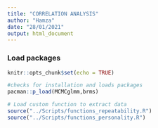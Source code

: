 ```yaml
---
title: "CORRELATION ANALYSIS"
author: "Hamza"
date: "28/01/2021"
output: html_document
---
```


### Load packages
```r
knitr::opts_chunk$set(echo = TRUE)

#checks for installation and loads packages
pacman::p_load(MCMCglmm,brms)

# Load custom function to extract data 
source("../Scripts/functions_repeatability.R")
source("../Scripts/functions_personality.R")

```



